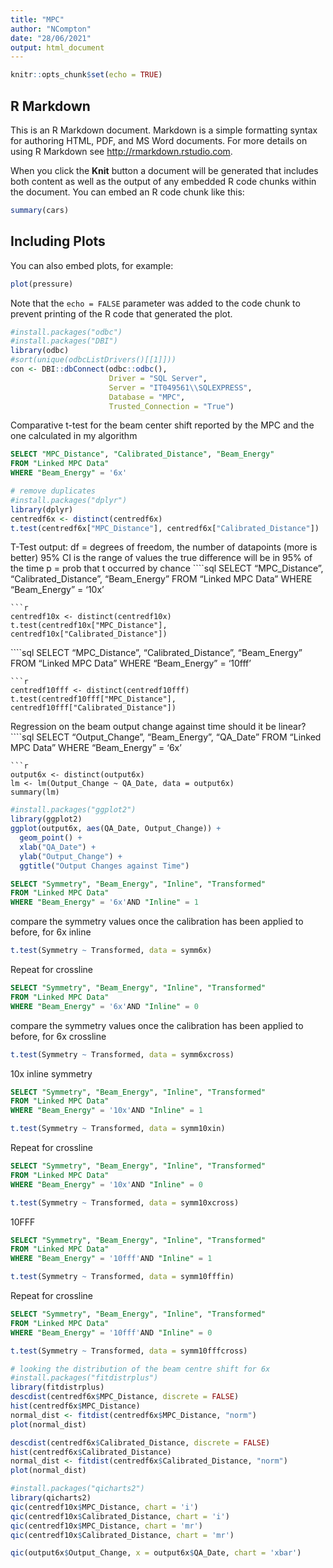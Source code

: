 ```yaml
---
title: "MPC"
author: "NCompton"
date: "28/06/2021"
output: html_document
---
```


```r
knitr::opts_chunk$set(echo = TRUE)
```

## R Markdown

This is an R Markdown document. Markdown is a simple formatting syntax for authoring HTML, PDF, and MS Word documents. For more details on using R Markdown see <http://rmarkdown.rstudio.com>.

When you click the **Knit** button a document will be generated that includes both content as well as the output of any embedded R code chunks within the document. You can embed an R code chunk like this:

```r
summary(cars)
```

## Including Plots

You can also embed plots, for example:

```r
plot(pressure)
```

Note that the `echo = FALSE` parameter was added to the code chunk to prevent printing of the R code that generated the plot.
```r
#install.packages("odbc")
#install.packages("DBI")
library(odbc)
#sort(unique(odbcListDrivers()[[1]]))
con <- DBI::dbConnect(odbc::odbc(), 
                      Driver = "SQL Server", 
                      Server = "IT049561\\SQLEXPRESS", 
                      Database = "MPC", 
                      Trusted_Connection = "True")
```

Comparative t-test for the beam center shift reported by the MPC and the one calculated in my algorithm
```sql
SELECT "MPC_Distance", "Calibrated_Distance", "Beam_Energy"
FROM "Linked MPC Data"
WHERE "Beam_Energy" = '6x'

```

```r
# remove duplicates
#install.packages("dplyr")
library(dplyr)
centredf6x <- distinct(centredf6x)
t.test(centredf6x["MPC_Distance"], centredf6x["Calibrated_Distance"])
```

T-Test output:
df = degrees of freedom, the number of datapoints (more is better)
95% CI is the range of values the true difference will be in 95% of the time
p = prob that t occurred by chance
````sql
SELECT "MPC_Distance", "Calibrated_Distance", "Beam_Energy"
FROM "Linked MPC Data"
WHERE "Beam_Energy" = '10x'

```
```r
centredf10x <- distinct(centredf10x)
t.test(centredf10x["MPC_Distance"], centredf10x["Calibrated_Distance"])
```
````sql
SELECT "MPC_Distance", "Calibrated_Distance", "Beam_Energy"
FROM "Linked MPC Data"
WHERE "Beam_Energy" = '10fff'

```
```r
centredf10fff <- distinct(centredf10fff)
t.test(centredf10fff["MPC_Distance"], centredf10fff["Calibrated_Distance"])
```
Regression on the beam output change against time
should it be linear?
````sql
SELECT "Output_Change", "Beam_Energy", "QA_Date"
FROM "Linked MPC Data"
WHERE "Beam_Energy" = '6x'

```
```r
output6x <- distinct(output6x)
lm <- lm(Output_Change ~ QA_Date, data = output6x)
summary(lm)
```


```r
#install.packages("ggplot2")
library(ggplot2)
ggplot(output6x, aes(QA_Date, Output_Change)) +
  geom_point() +
  xlab("QA_Date") +
  ylab("Output_Change") +
  ggtitle("Output Changes against Time")

```
```sql
SELECT "Symmetry", "Beam_Energy", "Inline", "Transformed"
FROM "Linked MPC Data"
WHERE "Beam_Energy" = '6x'AND "Inline" = 1

```
compare the symmetry values once the calibration has been applied to before, for 6x inline
```r
t.test(Symmetry ~ Transformed, data = symm6x)

```
Repeat for crossline
```sql
SELECT "Symmetry", "Beam_Energy", "Inline", "Transformed"
FROM "Linked MPC Data"
WHERE "Beam_Energy" = '6x'AND "Inline" = 0

```
compare the symmetry values once the calibration has been applied to before, for 6x crossline
```r
t.test(Symmetry ~ Transformed, data = symm6xcross)

```
10x inline symmetry
```sql
SELECT "Symmetry", "Beam_Energy", "Inline", "Transformed"
FROM "Linked MPC Data"
WHERE "Beam_Energy" = '10x'AND "Inline" = 1

```

```r
t.test(Symmetry ~ Transformed, data = symm10xin)

```
Repeat for crossline
```sql
SELECT "Symmetry", "Beam_Energy", "Inline", "Transformed"
FROM "Linked MPC Data"
WHERE "Beam_Energy" = '10x'AND "Inline" = 0

```

```r
t.test(Symmetry ~ Transformed, data = symm10xcross)

```

10FFF

```sql
SELECT "Symmetry", "Beam_Energy", "Inline", "Transformed"
FROM "Linked MPC Data"
WHERE "Beam_Energy" = '10fff'AND "Inline" = 1

```

```r
t.test(Symmetry ~ Transformed, data = symm10fffin)

```

Repeat for crossline
```sql
SELECT "Symmetry", "Beam_Energy", "Inline", "Transformed"
FROM "Linked MPC Data"
WHERE "Beam_Energy" = '10fff'AND "Inline" = 0

```

```r
t.test(Symmetry ~ Transformed, data = symm10fffcross)

```
```r
# looking the distribution of the beam centre shift for 6x
#install.packages("fitdistrplus")
library(fitdistrplus)
descdist(centredf6x$MPC_Distance, discrete = FALSE)
hist(centredf6x$MPC_Distance)
normal_dist <- fitdist(centredf6x$MPC_Distance, "norm")
plot(normal_dist)

descdist(centredf6x$Calibrated_Distance, discrete = FALSE)
hist(centredf6x$Calibrated_Distance)
normal_dist <- fitdist(centredf6x$Calibrated_Distance, "norm")
plot(normal_dist)
```
```r
#install.packages("qicharts2")
library(qicharts2)
qic(centredf10x$MPC_Distance, chart = 'i')
qic(centredf10x$Calibrated_Distance, chart = 'i')
qic(centredf10x$MPC_Distance, chart = 'mr')
qic(centredf10x$Calibrated_Distance, chart = 'mr')

qic(output6x$Output_Change, x = output6x$QA_Date, chart = 'xbar')
```

